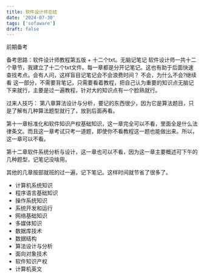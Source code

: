 ```yaml
---
title: 软件设计师总结
date: '2024-07-30'
tags: ['sofaware']
draft: false
---
```


前期备考

备考思路：软件设计师教程第五版 + 十二个txt。无脑记笔记
软件设计师一共十二个章节，我建立了十二个txt文件。每一章都是分开记笔记。这也有助于后面快速查找考点。会有人问，这样盲目记笔记会不会浪费时间？
不会，为什么不会?继续看
这一部分，不需要背笔记，只需要看着教程，把自己认为重要的知识点无脑记下来就行，主要是过一遍教程，针对大的知识点有一个脸熟就行。

过来人技巧：
第八章算法设计与分析，要记的东西很少，因为它是算法题目，只是了解有几种算法题型就行了，放到后面再看。

第十一章标准化和软件知识产权基础知识，这一章完全可以不看，里面全是什么法律条文。而且这一章考试只考一道题，即使你不看教程这一题也能做出来。所以，这一章可以不看。

第十二章软件系统分析与设计，这一章也可以不看，因为这一章主要概述可下午的几种题型，记笔记没啥用。

其他的几章按部就班的过一遍，记下笔记。这样时间就节省了很多了。




- 计算机系统知识
- 程序语言基础知识
- 操作系统知识
- 系统开发和运行
- 网络基础知识
- 多媒体知识
- 数据库技术
- 数据结构
- 算法设计与分析
- 面向对象技术
- 软件知识产权
- 计算机英文
